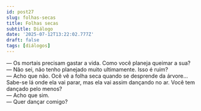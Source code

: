 ```yaml
---
id: post27
slug: folhas-secas
title: Folhas secas
subtitle: Diálogo
date: '2025-07-12T13:22:02.777Z'
draft: false
tags: [diálogos]
---
```

— Os mortais precisam gastar a vida. Como você planeja queimar a sua?  
— Não sei, não tenho planejado muito ultimamente. Isso é ruim?  
— Acho que não. Ocê vê a folha seca quando se desprende da árvore...
Sabe-se lá onde ela vai parar, mas ela vai assim dançando no ar. 
Você tem dançado pelo menos?  
— Acho que sim.  
— Quer dançar comigo?